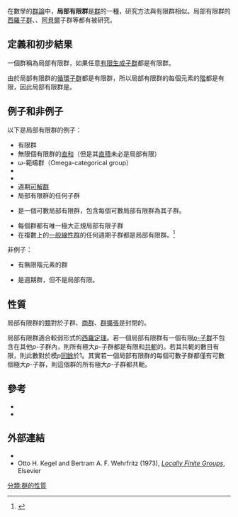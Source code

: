 在數學的[[群論|群論]]中，'''局部有限群'''是[[群|群]]的一種，研究方法與有限群相似。局部有限群的[[西羅子群|西羅子群]]、{{tsl|en|Carter subgroup|卡特子群}}、[[阿貝爾群|阿貝爾]]子群等都有被研究。

==定義和初步結果==
一個群稱為局部有限群，如果任意[[有限生成群|有限生成]][[子群|子群]]都是有限群。

由於局部有限群的[[循環群|循環子群]]都是有限群，所以局部有限群的每個元素的[[階_(群論)|階]]都是有限，因此局部有限群是{{tsl|en|periodic group|週期群}}。

==例子和非例子==
以下是局部有限群的例子：
* 有限群
* 無限個有限群的[[直和|直和]]{{harv|Robinson|1996|p=443}}（但是其[[直積|直積]]未必是局部有限）
* ω-範疇群（Omega-categorical group）
* {{tsl|en|Prüfer group|普呂弗群}}
* {{tsl|en|Hamiltonian group|哈密頓群}}
* 週期[[可解群|可解群]]
* 局部有限群的任何子群
* {{tsl|en|Hall's universal group|霍爾泛群}}是一個可數局部有限群，包含每個可數局部有限群為其子群。
* 每個群都有唯一極大正規局部有限子群{{harv|Robinson|1996|p=436}}
* 在複數上的[[一般線性群|一般線性群]]的任何週期子群都是局部有限群。<ref name="Curtis">{{Citation |title=Representation Theory of Finite Groups and Associated Algebras |last=Curtis |first=Charles  |coauthors=Reiner, Irving |year=1962 |publisher=John Wiley & Sons |pages=256–262}}</ref>

非例子：
* 有無限階元素的群
* {{tsl|en|Tarski monster group|塔斯基魔群}}是週期群，但不是局部有限。

==性質==
局部有限群的[[類_(數學)|類]]對於子群、[[商群|商群]]、[[群擴張|群擴張]]是封閉的。{{harv|Robinson|1996|p=429}}

局部有限群適合較弱形式的[[西羅定理|西羅定理]]。若一個局部有限群有一個有限[[p-群|''p''-子群]]不包含在其他''p''-子群內，則所有極大''p''-子群都是有限和[[共軛子群|共軛]]的。若其共軛的數目有限，則此數對於模''p''[[同餘|同餘]]於1。{{harv|Robinson|1996|p=429}}其實若一個局部有限群的每個可數子群都僅有可數個極大''p''-子群，則這個群的所有極大''p''-子群都共軛。{{harv|Robinson|1996|p=429}}


==參考==
{{reflist}}
*{{Citation | last1=Dixon | first1=Martyn R. | title=Sylow theory, formations and Fitting classes in locally finite groups | publisher=World Scientific Publishing Co. Inc. | location=River Edge, NJ | series=Series in Algebra | isbn=978-981-02-1795-2 |mr=1313499 | year=1994 | volume=2}}
* {{Citation | last1=Robinson | first1=Derek John Scott | title=A course in the theory of groups | publisher=[[Springer-Verlag|Springer-Verlag]] | location=Berlin, New York | isbn=978-0-387-94461-6 | year=1996}}

==外部連結==
*{{springer|id=L/l060410|author=A.L. Shmel'kin}}
*Otto H. Kegel and Bertram A. F. Wehrfritz (1973), ''[http://books.google.fr/books?id=NPpwVBCxVgUC Locally Finite Groups]'', Elsevier

[[分類:群的性質|分類:群的性質]]